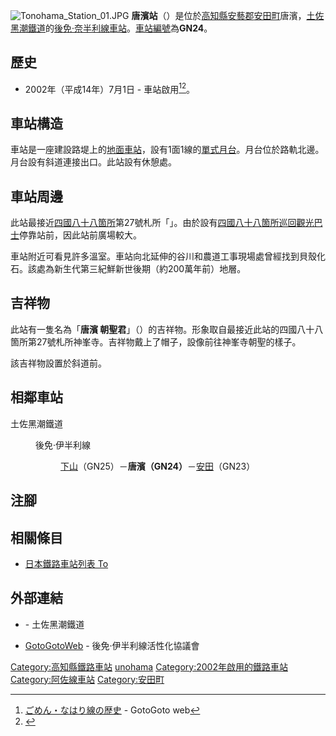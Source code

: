 {{NoteTA|G1=Transport
|T=zh-hans:唐滨站;zh-hk:唐濱站;zh-tw:唐濱車站;
|1=zh-hans:唐滨站;zh-hk:唐濱站;zh-tw:唐濱車站;
}}
{{Infobox station
|公司色 = #00bfff
|站名 = 唐濱
|圖片 = Tounohama stn.jpg
|圖片說明 = 車站外觀
|日文原名 = 唐浜
|平假名 = とうのはま
|羅馬拼音 = Tonohama
|副站名 = 
|電報略號 = ハマ
|所在地 = {{JPN}}[[高知縣|高知縣]][[安藝郡_(高知縣)|安藝郡]][[安田町|安田町]]唐濱
|座標 = {{coord|33|26|46.00|N|133|57|57.84|E|type:railwaystation_region:JP-24|display=inline,title}}
|車站構造 = [[地面車站|地面車站]]（路堤上）
|月台配置 = 1面1線
|啟用年月日 = 2002年（[[平成|平成]]14年）7月1日
|廢站年月日 = 
|乘客人數 = 
|上下車人次 = 
|統計年度 = 
|轉車 = 
|全寬備註 = [[無人車站|無人車站]]
|adjacent = {{Adjacent stations|system=土佐黑潮鐵道|line=GN|left=下山|right=安田|note-left=GN25<br>2.3km|note-mid={{車站編號c|#a5aeb4|GN24}}<br>距離[[後免站|後免]]37.0km|note-right=GN23<br>1.7km}}
}}
[[File:Tonohama_Station_01.JPG|thumb]]
'''唐濱站'''（{{jpn|j=唐浜駅|hg=とうのはまえき|rm=Tōnohama eki|f=y}}）是位於[[高知縣|高知縣]][[安藝郡_(高知縣)|安藝郡]][[安田町|安田町]]唐濱，[[土佐黑潮鐵道|土佐黑潮鐵道]]的[[後免·奈半利線|後免·奈半利線]][[鐵路車站|車站]]。[[車站編號|車站編號]]為'''GN24'''。

== 歷史 ==
* 2002年（平成14年）7月1日 - 車站啟用<ref name="ゴトゴトweb 歴史">[http://www.gomen-nahari.com/gaiyou/index.html ごめん・なはり線の歴史] {{Wayback|url=http://www.gomen-nahari.com/gaiyou/index.html |date=20181106112311 }} - GotoGoto web</ref><ref name="沿革">{{Cite web|url=http://www.tosakuro.co.jp/tosakuro/company_04_history.html|title=沿革（企業情報）|publisher=[[土佐黑潮鐵道|土佐黑潮鐵道]]|date=|accessdate=2013-11-12|archiveurl=https://web.archive.org/web/20120517031513/http://www.tosakuro.co.jp/tosakuro/company_04_history.html|archivedate=2012-05-17|language=ja|dead-url=yes}}</ref>。

== 車站構造 ==
車站是一座建設路堤上的[[地面車站|地面車站]]，設有1面1線的[[單式月台|單式月台]]。月台位於路軌北邊。月台設有斜道連接出口。此站設有休憩處。

== 車站周邊 ==
此站最接近[[四國八十八箇所|四國八十八箇所]]第27號札所「{{Translink|ja|神峯寺}}」。由於設有[[四國八十八箇所|四國八十八箇所巡回]][[觀光巴士|觀光巴士]]停靠站前，因此站前廣場較大。

車站附近可看見許多溫室。車站向北延伸的谷川和農道工事現場處曾經找到貝殼化石。該處為新生代第三紀鮮新世後期（約200萬年前）地層。

== 吉祥物 ==
此站有一隻名為「'''唐濱 朝聖君'''」（{{jpn|j=とうのはま へんろ君}}）的吉祥物。形象取自最接近此站的四國八十八箇所第27號札所神峯寺。吉祥物戴上了帽子，設像前往神峯寺朝聖的樣子。

該吉祥物設置於斜道前。

== 相鄰車站 ==
; 土佐黑潮鐵道
: {{Color|#a5aeb4|■}}後免·伊半利線
:: [[下山站_(高知縣)|下山]]（GN25）－'''唐濱（GN24）'''－[[安田站_(高知縣)|安田]]（GN23）
== 注腳 ==
{{Reflist}}
== 相關條目 ==
* [[日本鐵路車站列表_To|日本鐵路車站列表 To]]
== 外部連結 ==
* {{PDFlink|[https://b69acbbf-5e50-4f0d-9125-dbaad1609c12.filesusr.com/ugd/06d37b_a15c5b33028a47a3b436a5dd87b64bdc.pdf 唐濱駅 発車時刻表]}}{{ja icon}} - 土佐黑潮鐵道
* [http://gomen-nahari.com/ GotoGotoWeb] {{Wayback|url=http://gomen-nahari.com/ |date=20210130104335 }}{{ja icon}} - 後免·伊半利線活性化協議會
{{阿佐線}}
{{DEFAULTSORT:Tonohama}}
[[Category:高知縣鐵路車站|Category:高知縣鐵路車站]]
[[Category:日本鐵路車站_To|unohama]]
[[Category:2002年啟用的鐵路車站|Category:2002年啟用的鐵路車站]]
[[Category:阿佐線車站|Category:阿佐線車站]]
[[Category:安田町|Category:安田町]]